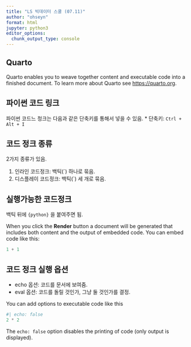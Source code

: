 ```yaml
---
title: "LS 빅데이터 스쿨 (07.11)"
author: "ohseyn"
format: html
jupyter: python3
editor_options: 
  chunk_output_type: console
---
```


## Quarto

Quarto enables you to weave together content and executable code into a finished document. To learn more about Quarto see <https://quarto.org>.

## 파이썬 코드 링크

파이썬 코드느 청크는 다음과 같은 단축키를 통해서 넣을 수 있음.
* 단축키: `Ctrl + Alt + I`

## 코드 정크 종류

2가지 종류가 있음.

1. 인라인 코드정크: 백틱(`) 하나로 묶음.
1. 디스플레이 코드정크: 백틱(`) 세 개로 묶음.

## 실행가능한 코드정크

백틱 뒤에 `{python}` 을 붙여주면 됨.

When you click the **Render** button a document will be generated that includes both content and the output of embedded code. You can embed code like this:

```python
1 + 1
```

## 코드 정크 실행 옵션

* echo 옵션: 코드를 문서에 보여줌.
* eval 옵션: 코드를 돌릴 것인가, 그냥 둘 것인가를 결정.

You can add options to executable code like this

```python
#| echo: false
2 * 2
```

The `echo: false` option disables the printing of code (only output is displayed).
